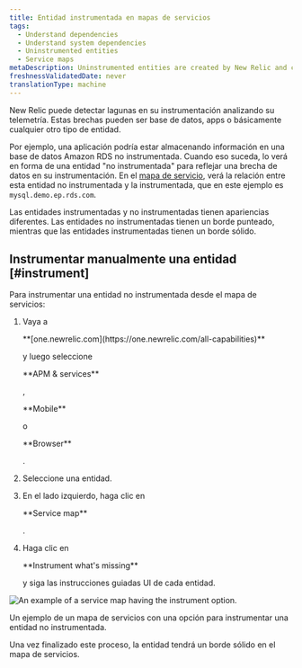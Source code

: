 ```yaml
---
title: Entidad instrumentada en mapas de servicios
tags:
  - Understand dependencies
  - Understand system dependencies
  - Uninstrumented entities
  - Service maps
metaDescription: Uninstrumented entities are created by New Relic and can be easily instrumented by the customer
freshnessValidatedDate: never
translationType: machine
---
```


New Relic puede detectar lagunas en su instrumentación analizando su telemetría. Estas brechas pueden ser base de datos, apps o básicamente cualquier otro tipo de entidad.

Por ejemplo, una aplicación podría estar almacenando información en una base de datos Amazon RDS no instrumentada. Cuando eso suceda, lo verá en forma de una entidad "no instrumentada" para reflejar una brecha de datos en su instrumentación. En el [mapa de servicio](/docs/new-relic-solutions/new-relic-one/ui-data/service-maps/introduction-service-maps), verá la relación entre esta entidad no instrumentada y la instrumentada, que en este ejemplo es `mysql.demo.ep.rds.com`.

Las entidades instrumentadas y no instrumentadas tienen apariencias diferentes. Las entidades no instrumentadas tienen un borde punteado, mientras que las entidades instrumentadas tienen un borde sólido.

## Instrumentar manualmente una entidad [#instrument]

Para instrumentar una entidad no instrumentada desde el mapa de servicios:

1. Vaya a

   <DNT>
     **[one.newrelic.com](https://one.newrelic.com/all-capabilities)**
   </DNT>

   y luego seleccione

   <DNT>
     **APM & services**
   </DNT>

   ,

   <DNT>
     **Mobile**
   </DNT>

   o

   <DNT>
     **Browser**
   </DNT>

   .

2. Seleccione una entidad.

3. En el lado izquierdo, haga clic en

   <DNT>
     **Service map**
   </DNT>

   .

4. Haga clic en

   <DNT>
     **Instrument what's missing**
   </DNT>

   y siga las instrucciones guiadas UI de cada entidad.

<img
  title="uninstrumented entity service map.png"
  alt="An example of a service map having the instrument option."
  src="/images/mapsSolutions_screenshot-crop_uninstrumented-entity.webp"
/>

<figcaption>
  Un ejemplo de un mapa de servicios con una opción para instrumentar una entidad no instrumentada.
</figcaption>

Una vez finalizado este proceso, la entidad tendrá un borde sólido en el mapa de servicios.
